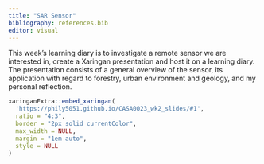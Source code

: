 ```yaml
---
title: "SAR Sensor"
bibliography: references.bib
editor: visual
---
```


This week's learning diary is to investigate a remote sensor we are interested in, create a Xaringan presentation and host it on a learning diary. The presentation consists of a general overview of the sensor, its application with regard to forestry, urban environment and geology, and my personal reflection. 

```r
xaringanExtra::embed_xaringan(
  'https://phily5051.github.io/CASA0023_wk2_slides/#1',
  ratio = "4:3",
  border = "2px solid currentColor",
  max_width = NULL,
  margin = "1em auto",
  style = NULL
)

```

